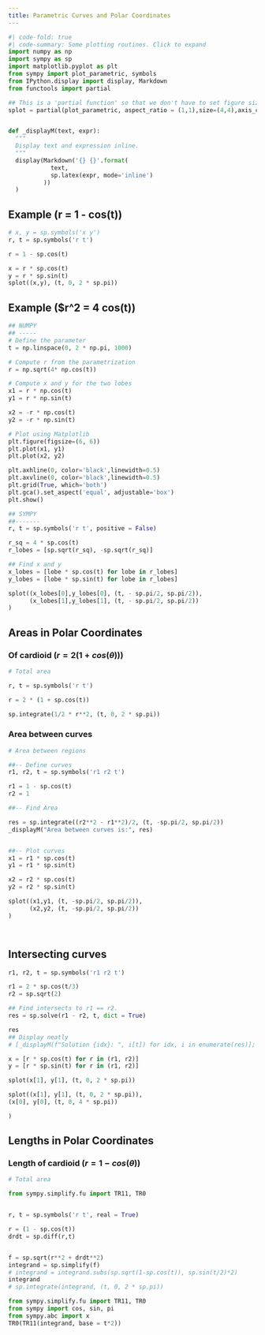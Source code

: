 ```yaml
---
title: Parametric Curves and Polar Coordinates
---
```



```python
#| code-fold: true
#| code-summary: Some plotting routines. Click to expand
import numpy as np
import sympy as sp
import matplotlib.pyplot as plt
from sympy import plot_parametric, symbols
from IPython.display import display, Markdown
from functools import partial

## This is a 'partial function' so that we don't have to set figure size and aspect ratio every time.
splot = partial(plot_parametric, aspect_ratio = (1,1),size=(4,4),axis_center = (0,0))


def _displayM(text, expr):
  """
  Display text and expression inline. 
  """
  display(Markdown('{} {}'.format(
            text,
            sp.latex(expr, mode='inline')
          ))
  )

```

## Example (r = 1 - cos(t))

```python

# x, y = sp.symbols('x y')
r, t = sp.symbols('r t')

r = 1 - sp.cos(t)

x = r * sp.cos(t)
y = r * sp.sin(t)
splot((x,y), (t, 0, 2 * sp.pi))


```

## Example ($r^2 = 4 cos(t))

```python
## NUMPY
## -----
# Define the parameter
t = np.linspace(0, 2 * np.pi, 1000)

# Compute r from the parametrization
r = np.sqrt(4* np.cos(t))

# Compute x and y for the two lobes
x1 = r * np.cos(t)
y1 = r * np.sin(t)

x2 = -r * np.cos(t)
y2 = -r * np.sin(t)

# Plot using Matplotlib
plt.figure(figsize=(6, 6))
plt.plot(x1, y1)
plt.plot(x2, y2)

plt.axhline(0, color='black',linewidth=0.5)
plt.axvline(0, color='black',linewidth=0.5)
plt.grid(True, which='both')
plt.gca().set_aspect('equal', adjustable='box')
plt.show()

```

```python
## SYMPY
##-------
r, t = sp.symbols('r t', positive = False)

r_sq = 4 * sp.cos(t)
r_lobes = [sp.sqrt(r_sq), -sp.sqrt(r_sq)]

## Find x and y
x_lobes = [lobe * sp.cos(t) for lobe in r_lobes]
y_lobes = [lobe * sp.sin(t) for lobe in r_lobes]

splot((x_lobes[0],y_lobes[0], (t, - sp.pi/2, sp.pi/2)),
      (x_lobes[1],y_lobes[1], (t, - sp.pi/2, sp.pi/2))
)


```




## Areas in Polar Coordinates


### Of cardioid ($r = 2(1+cos(\theta))$)


```python
# Total area

r, t = sp.symbols('r t')

r = 2 * (1 + sp.cos(t))

sp.integrate(1/2 * r**2, (t, 0, 2 * sp.pi))

```


### Area between curves

```python
# Area between regions 

##-- Define curves
r1, r2, t = sp.symbols('r1 r2 t')

r1 = 1 - sp.cos(t)
r2 = 1

##-- Find Area

res = sp.integrate((r2**2 - r1**2)/2, (t, -sp.pi/2, sp.pi/2))
_displayM("Area between curves is:", res)


##-- Plot curves
x1 = r1 * sp.cos(t)
y1 = r1 * sp.sin(t)

x2 = r2 * sp.cos(t)
y2 = r2 * sp.sin(t)

splot((x1,y1, (t, -sp.pi/2, sp.pi/2)),
      (x2,y2, (t, -sp.pi/2, sp.pi/2))
)




```


## Intersecting curves

```python

r1, r2, t = sp.symbols('r1 r2 t')

r1 = 2 * sp.cos(t/3)
r2 = sp.sqrt(2)

## Find intersects to r1 == r2.
res = sp.solve(r1 - r2, t, dict = True)

res
## Display neatly
# [_displayM(f"Solution {idx}: ", i[t]) for idx, i in enumerate(res)];
```


```python

x = [r * sp.cos(t) for r in (r1, r2)]
y = [r * sp.sin(t) for r in (r1, r2)]

splot(x[1], y[1], (t, 0, 2 * sp.pi))

splot((x[1], y[1], (t, 0, 2 * sp.pi)),
(x[0], y[0], (t, 0, 4 * sp.pi))

)

```


## Lengths in Polar Coordinates

### Length of cardioid ($r= 1 - cos(\theta)$)

```python
# Total area

from sympy.simplify.fu import TR11, TR0


r, t = sp.symbols('r t', real = True)

r = (1 - sp.cos(t))
drdt = sp.diff(r,t)


f = sp.sqrt(r**2 + drdt**2)
integrand = sp.simplify(f)
# integrand = integrand.subs(sp.sqrt(1-sp.cos(t)), sp.sin(t/2)*2)
integrand
# sp.integrate(integrand, (t, 0, 2 * sp.pi))

```


```python
from sympy.simplify.fu import TR11, TR0
from sympy import cos, sin, pi
from sympy.abc import x
TR0(TR11(integrand, base = t*2))

```